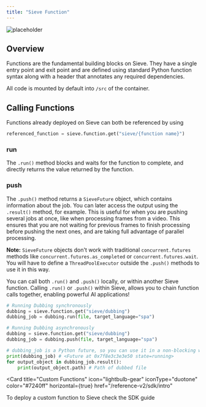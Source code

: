 ```yaml
---
title: "Sieve Function"
---
```


![placeholder](https://storage.googleapis.com/sieve-public-data/assets/docs/placeholder-function.jpg)

## Overview

Functions are the fundamental building blocks on Sieve. They have a single entry point and exit point and are defined using standard Python function syntax along with a header that annotates any required dependencies.

All code is mounted by default into `/src` of the container.

## Calling Functions

Functions already deployed on Sieve can both be referenced by using

```python
referenced_function = sieve.function.get("sieve/{function name}")
```

### run

The `.run()` method blocks and waits for the function to complete, and directly returns the value returned by the function.

### push

The `.push()` method returns a `SieveFuture` object, which contains information about the job. You can later access the output using the `.result()` method, for example. This is useful for when you are pushing several jobs at once, like when processing frames from a video. This ensures that you are not waiting for previous frames to finish processing before pushing the next ones, and are taking full advantage of parallel processing.

**Note:** `SieveFuture` objects don't work with traditional `concurrent.futures` methods like `concurrent.futures.as_completed` or `concurrent.futures.wait`. You will have to define a `ThreadPoolExecutor` outside the `.push()` methods to use it in this way.

You can call both `.run()` and `.push()` locally, or within another Sieve function. Calling `.run()` or `.push()` within Sieve, allows you to chain function calls together, enabling powerful AI applications\!

<CodeGroup>

```python Sync Calls i.e Run
# Running Dubbing synchronously
dubbing = sieve.function.get("sieve/dubbing")
dubbing_job = dubbing.run(file, target_language="spa")
```

```python Async Calls i.e Push
# Running Dubbing asynchronously
dubbing = sieve.function.get("sieve/dubbing")
dubbing_job = dubbing.push(file, target_language="spa")

# dubbing_job is a Python future, so you can use it in a non-blocking way
print(dubbing_job) # <Future at 0x7f8e3c3e3e50 state=running>
for output_object in dubbing_job.result():
    print(output_object.path) # Path of dubbed file
```

</CodeGroup>

<Card
  title="Custom Functions"
  icon="lightbulb-gear"
  iconType="duotone"
  color="#7240ff"
  horizontal={true}
  href="/reference-v2/sdk/intro"
>
  To deploy a custom function to Sieve check the SDK guide
</Card>
